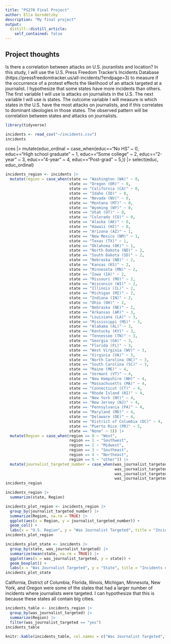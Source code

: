 ```yaml
---
title: "PS270 Final Project"
author: Ella Gorodetzky
description: "My final project"
output:
  distill::distill_article:
    self_contained: false
---
```




## Project thoughts

Is there a correlation between attacks on U.S. jouranlists and location? In this study, I will use the U.S. Press Freedom Tracker's Incidents Database (https://pressfreedomtracker.us/all-incidents/?endpage=3) to measure if the occurrence of a protest effects the likelihood of an attack targeted at a journalist. I hypothesize that some states have more incidents than others. The first variable I will use is attacks on journalists in the U.S. The next variable I will use is states. The outcome variable I will measure is which states in the U.S. have the most attacks on journalists, and if this correlates to dominant ideologies in those states. The observed pattern will be correlation between states and attacks on journalists.


```r
library(tidyverse)
```

```r
incidents <- read_csv("~/incidents.csv")
incidents
```
cces |>
mutate(educ_ordinal = case_when(educ=="No HS" ~ 0,
educ=="High school graduate" ~ 1,
educ=="Some college" ~ 2,
educ=="2-year" ~ 3,
educ=="4-year" ~ 4,
educ=="Post-grad" ~ 5,)) |>
select(educ, educ_ordinal)
```r
incidents_region <- incidents |>
  mutate(region = case_when(state == "Washington (WA)" ~ 0,
                            state == "Oregon (OR)" ~ 0,
                            state == "California (CA)" ~ 0,
                            state == "Idaho (ID)" ~ 0,
                            state == "Nevada (NV)" ~ 0,
                            state == "Montana (MT)" ~ 0,
                            state == "Wyoming (WY)" ~ 0,
                            state == "Utah (UT)" ~ 0,
                            state == "Colorado (CO)" ~ 0,
                            state == "Alaska (AK)" ~ 0,
                            state == "Hawaii (HI)" ~ 0,
                            state == "Arizona (AZ)" ~ 1,
                            state == "New Mexico (NM)" ~ 1,
                            state == "Texas (TX)" ~ 1,
                            state == "Oklahoma (OK)" ~ 1,
                            state == "North Dakota (ND)" ~ 2,
                            state == "South Dakota (SD)" ~ 2,
                            state == "Nebraska (NB)" ~ 2,
                            state == "Kansas (KS)" ~ 2,
                            state == "Minnesota (MN)" ~ 2,
                            state == "Iowa (IA)" ~ 2,
                            state == "Missouri (MO)" ~ 2,
                            state == "Wisconsin (WI)" ~ 2,
                            state == "Illinois (IL)" ~ 2,
                            state == "Michigan (MI)" ~ 2,
                            state == "Indiana (IN)" ~ 2,
                            state == "Ohio (OH)" ~ 2,
                            state == "Nebraska (NE)" ~ 2,
                            state == "Arkansas (AR)" ~ 3,
                            state == "Louisiana (LA)" ~ 3,
                            state == "Mississippi (MS)" ~ 3,
                            state == "Alabama (AL)" ~ 3,
                            state == "Kentucky (KY)" ~ 3,
                            state == "Tennessee (TN)" ~ 3,
                            state == "Georgia (GA)" ~ 3,
                            state == "Florida (FL)" ~ 3,
                            state == "West Virginia (WV)" ~ 3,
                            state == "Virginia (VA)" ~ 3,
                            state == "North Carolina (NC)" ~ 3,
                            state == "South Carolina (SC)" ~ 3,
                            state == "Maine (ME)" ~ 4,
                            state == "Vermont (VT)" ~ 4,
                            state == "New Hampshire (NH)" ~ 4,
                            state == "Massachusetts (MA)" ~ 4,
                            state == "Connecticut (CT)" ~ 4,
                            state == "Rhode Island (RI)" ~ 4,
                            state == "New York (NY)" ~ 4,
                            state == "New Jersey (NJ)" ~ 4,
                            state == "Pennsylvania (PA)" ~ 4,
                            state == "Maryland (MD)" ~ 4,
                            state == "Delaware (DE)" ~ 4,
                            state == "District of Columbia (DC)" ~ 4,
                            state == "Puerto Rico (PR)" ~ 5,
                            state == "None" ~ 5)) |>
  mutate(Region = case_when(region == 0 ~ "West",
                            region == 1 ~ "Southwest",
                            region == 2 ~ "Midwest",
                            region == 3 ~ "Southeast",
                            region == 4 ~ "Northeast",
                            region == 5 ~ "other")) |>
  mutate(journalist_targeted_number = case_when(was_journalist_targeted == "no" ~ 0,
                                                was_journalist_targeted == "None" ~ 0,
                                                was_journalist_targeted == "unknown" ~ 1,
                                                was_journalist_targeted == "yes" ~ 2))
incidents_region
```
```r
incidents_region |>
  summarize(state, Region)
```

```r
incidents_plot_region <- incidents_region |>
  group_by(journalist_targeted_number) |>
  summarize(Region, na.rm = TRUE) |>
  ggplot(aes(x = Region, y = journalist_targeted_number)) +
  geom_col() +
  labs(x = "U.S. Region", y = "Was Journalist Targeted", title = "Incidents of U.S. Journalists Targeted By Region")
incidents_plot_region
```


```r
incidents_plot_state <- incidents |>
  group_by(state, was_journalist_targeted) |>
  summarize(mean(state, na.rm = TRUE)) |>
  ggplot(aes(x = was_journalist_targeted, y = state)) +
  geom_boxplot() +
  labs(x = "Was Journalist Targeted", y = "State", title = "Incidents of U.S. Journalists Targeted By State")
incidents_plot_state
```

California, District of Columbia, Florida, Illinois, Michigan, Minnesota, New York, and Oregon were some of the states that had a larger number of incidents where journalists were targeted. I can hypothesize that this is because these states all contain big cities.

```r
incidents_table <- incidents_region |>
  group_by(was_journalist_targeted) |>
  summarize(Region) |>
  filter(was_journalist_targeted == "yes")
incidents_table

knitr::kable(incidents_table, col.names = c("Was Journalist Targeted", "Region"))
```
